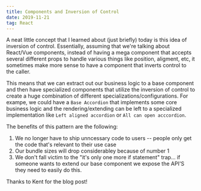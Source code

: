 ```yaml
---
title: Components and Inversion of Control
date: 2019-11-21
tag: React
---
```




A neat little concept that I learned about (just briefly) today is this idea of inversion of control.
Essentially, assuming that we're talking about React/Vue components, instead of having a mega component that accepts
several different props to handle various things like position, aligment, etc,
it sometimes make more sense to have a component that inverts control to the caller.

This means that we can extract out our business logic to a base component and then have
specialized components that utilize the inversion of control to create a huge combination of different
specializations/configurations. For exampe, we could have a `Base Accordion` that implements some core business logic
and the rendering/extending can be left to a specialized implementation like `Left aligned accordion` or `All can open acccordion`.

The benefits of this pattern are the following:

1. We no longer have to ship unncessary code to users -- people only get the code that's relevant to their use case
2. Our bundle sizes will drop considerabley because of number 1
3. We don't fall victim to the "it's only one more if statement" trap... if someone wants to extend our base component
   we expose the API'S they need to easily do this.

<TextLink href="https://kentcdodds.com/blog/inversion-of-control">
  Thanks to Kent for the blog post!
</TextLink>
